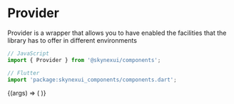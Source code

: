 
<Meta title="Components/Provider" />

# Provider

Provider is a wrapper that allows you to have enabled the facilities that the library has to offer in different environments

```js
// JavaScript
import { Provider } from '@skynexui/components';
```
```js
// Flutter
import 'package:skynexui_components/components.dart';
```
<!-- > [Wanna test the props? To go Storybook](https://storybook.skynexui.dev/?path=/docs/components-provider--provider-component) -->

<Canvas>
  <Story
    name="Provider Component"
    args={{
      ...Provider.defaultProps,
      theme: {
        components: {
          textField: {
            variant: 'bottomBorder',
          },
        },
      },
    }}
  >
    {(args) => (
      <Provider {...args}>
        <TextField
          label="Sample textfield with custom theme"
          value="try pass basicBordered to textField.variant"
        />
      </Provider>
    )}
  </Story>
</Canvas>
